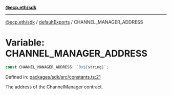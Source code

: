 [**@ecp.eth/sdk**](../../index.mdx)

***

[@ecp.eth/sdk](/sdk-reference/index.mdx) / [defaultExports](/sdk-reference/defaultExports/index.mdx) / CHANNEL\_MANAGER\_ADDRESS

# Variable: CHANNEL\_MANAGER\_ADDRESS

```ts
const CHANNEL_MANAGER_ADDRESS: `0x${string}`;
```

Defined in: [packages/sdk/src/constants.ts:21](https://github.com/ecp-eth/comments-monorepo/blob/main/packages/sdk/src/constants.ts#L21)

The address of the ChannelManager contract.
